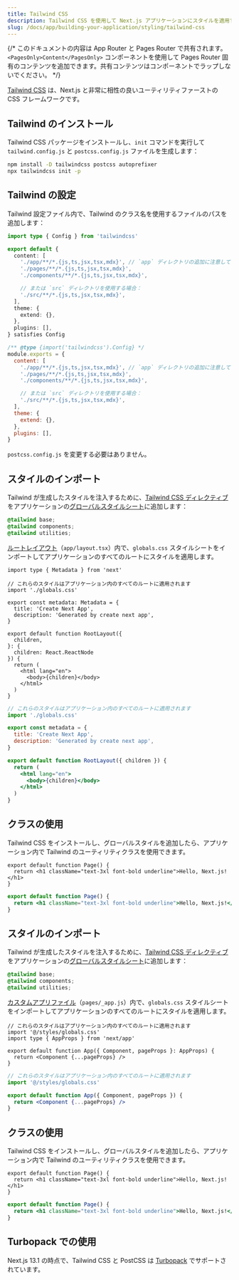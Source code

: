 ```yaml
---
title: Tailwind CSS
description: Tailwind CSS を使用して Next.js アプリケーションにスタイルを適用する
slug: /docs/app/building-your-application/styling/tailwind-css
---
```


{/* このドキュメントの内容は App Router と Pages Router で共有されます。`<PagesOnly>Content</PagesOnly>` コンポーネントを使用して Pages Router 固有のコンテンツを追加できます。共有コンテンツはコンポーネントでラップしないでください。 */}

[Tailwind CSS](https://tailwindcss.com/) は、Next.js と非常に相性の良いユーティリティファーストの CSS フレームワークです。

## Tailwind のインストール

Tailwind CSS パッケージをインストールし、`init` コマンドを実行して `tailwind.config.js` と `postcss.config.js` ファイルを生成します：

```bash filename="Terminal"
npm install -D tailwindcss postcss autoprefixer
npx tailwindcss init -p
```

## Tailwind の設定

Tailwind 設定ファイル内で、Tailwind のクラス名を使用するファイルのパスを追加します：

```ts filename="tailwind.config.ts" highlight={5-10} switcher
import type { Config } from 'tailwindcss'

export default {
  content: [
    './app/**/*.{js,ts,jsx,tsx,mdx}', // `app` ディレクトリの追加に注意してください。
    './pages/**/*.{js,ts,jsx,tsx,mdx}',
    './components/**/*.{js,ts,jsx,tsx,mdx}',

    // または `src` ディレクトリを使用する場合：
    './src/**/*.{js,ts,jsx,tsx,mdx}',
  ],
  theme: {
    extend: {},
  },
  plugins: [],
} satisfies Config
```

```js filename="tailwind.config.js" highlight={4-9} switcher
/** @type {import('tailwindcss').Config} */
module.exports = {
  content: [
    './app/**/*.{js,ts,jsx,tsx,mdx}', // `app` ディレクトリの追加に注意してください。
    './pages/**/*.{js,ts,jsx,tsx,mdx}',
    './components/**/*.{js,ts,jsx,tsx,mdx}',

    // または `src` ディレクトリを使用する場合：
    './src/**/*.{js,ts,jsx,tsx,mdx}',
  ],
  theme: {
    extend: {},
  },
  plugins: [],
}
```

`postcss.config.js` を変更する必要はありません。

<AppOnly>

## スタイルのインポート

Tailwind が生成したスタイルを注入するために、[Tailwind CSS ディレクティブ](https://tailwindcss.com/docs/functions-and-directives#directives)をアプリケーションの[グローバルスタイルシート](/docs/app/building-your-application/styling/css#global-styles)に追加します：

```css filename="app/globals.css"
@tailwind base;
@tailwind components;
@tailwind utilities;
```

[ルートレイアウト](/docs/app/building-your-application/routing/layouts-and-templates#root-layout-required)（`app/layout.tsx`）内で、`globals.css` スタイルシートをインポートしてアプリケーションのすべてのルートにスタイルを適用します。

```tsx filename="app/layout.tsx" switcher
import type { Metadata } from 'next'

// これらのスタイルはアプリケーション内のすべてのルートに適用されます
import './globals.css'

export const metadata: Metadata = {
  title: 'Create Next App',
  description: 'Generated by create next app',
}

export default function RootLayout({
  children,
}: {
  children: React.ReactNode
}) {
  return (
    <html lang="en">
      <body>{children}</body>
    </html>
  )
}
```

```jsx filename="app/layout.js" switcher
// これらのスタイルはアプリケーション内のすべてのルートに適用されます
import './globals.css'

export const metadata = {
  title: 'Create Next App',
  description: 'Generated by create next app',
}

export default function RootLayout({ children }) {
  return (
    <html lang="en">
      <body>{children}</body>
    </html>
  )
}
```

## クラスの使用

Tailwind CSS をインストールし、グローバルスタイルを追加したら、アプリケーション内で Tailwind のユーティリティクラスを使用できます。

```tsx filename="app/page.tsx" switcher
export default function Page() {
  return <h1 className="text-3xl font-bold underline">Hello, Next.js!</h1>
}
```

```jsx filename="app/page.js" switcher
export default function Page() {
  return <h1 className="text-3xl font-bold underline">Hello, Next.js!</h1>
}
```

</AppOnly>

<PagesOnly>

## スタイルのインポート

Tailwind が生成したスタイルを注入するために、[Tailwind CSS ディレクティブ](https://tailwindcss.com/docs/functions-and-directives#directives)をアプリケーションの[グローバルスタイルシート](/docs/pages/building-your-application/styling/css#global-styles)に追加します：

```css filename="styles/globals.css"
@tailwind base;
@tailwind components;
@tailwind utilities;
```

[カスタムアプリファイル](/docs/pages/building-your-application/routing/custom-app)（`pages/_app.js`）内で、`globals.css` スタイルシートをインポートしてアプリケーションのすべてのルートにスタイルを適用します。

```tsx filename="pages/_app.tsx" switcher
// これらのスタイルはアプリケーション内のすべてのルートに適用されます
import '@/styles/globals.css'
import type { AppProps } from 'next/app'

export default function App({ Component, pageProps }: AppProps) {
  return <Component {...pageProps} />
}
```

```jsx filename="pages/_app.js" switcher
// これらのスタイルはアプリケーション内のすべてのルートに適用されます
import '@/styles/globals.css'

export default function App({ Component, pageProps }) {
  return <Component {...pageProps} />
}
```

## クラスの使用

Tailwind CSS をインストールし、グローバルスタイルを追加したら、アプリケーション内で Tailwind のユーティリティクラスを使用できます。

```tsx filename="pages/index.tsx" switcher
export default function Page() {
  return <h1 className="text-3xl font-bold underline">Hello, Next.js!</h1>
}
```

```jsx filename="pages/index.js" switcher
export default function Page() {
  return <h1 className="text-3xl font-bold underline">Hello, Next.js!</h1>
}
```

</PagesOnly>

## Turbopack での使用

Next.js 13.1 の時点で、Tailwind CSS と PostCSS は [Turbopack](https://turbo.build/pack/docs/features/css#tailwind-css) でサポートされています。
